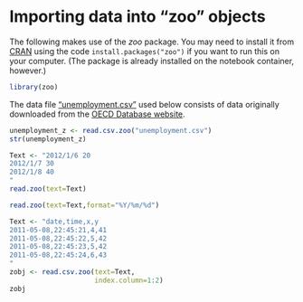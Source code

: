 # Importing data into "zoo" objects


The following makes use of the *zoo* package. You may need to install it from
[CRAN](https://cran.r-project.org/package=zoo) using the code
`install.packages("zoo")` if you want to run this on your computer. (The
package is already installed on the notebook container, however.)

```r
library(zoo)
```

The data file ["unemployment.csv"](https://github.com/melff/dataman-r/raw/main//dates-times-timeseries/OECD-unemployment.R) used below consists of data originally downloaded from the [OECD Database website](https://data.oecd.org).

```r
unemployment_z <- read.csv.zoo("unemployment.csv")
str(unemployment_z)
```

```r
Text <- "2012/1/6 20
2012/1/7 30
2012/1/8 40
"
read.zoo(text=Text)
```

```r
read.zoo(text=Text,format="%Y/%m/%d")
```

```r
Text <- "date,time,x,y
2011-05-08,22:45:21,4,41
2011-05-08,22:45:22,5,42
2011-05-08,22:45:23,5,42
2011-05-08,22:45:24,6,43
"
zobj <- read.csv.zoo(text=Text,
                     index.column=1:2)
zobj
```
